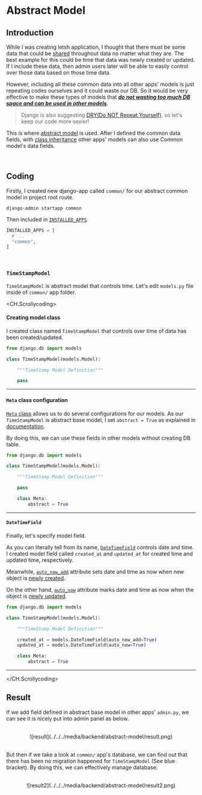 # Abstract Model

## Introduction

While I was creating letsh application, I thought that there must be some data that could be <ins>shared</ins> throughout data no matter what they are.
The best example for this could be time that data was newly created or updated.
If I include these data, then admin users later will be able to easily control over those data based on those time data.

However, including all these common data into all other apps' models is just repeating codes ourselves and it could waste our DB.
So it would be very effective to make these types of models that <ins>**_do not wasting too much DB space and can be used in other models_**</ins>.

> Django is also suggesting [DRY(Do NOT Repeat Yourself)](https://docs.djangoproject.com/en/4.1/misc/design-philosophies/#don-t-repeat-yourself-dry), so let's keep our code more sexier!

This is where [abstract model](https://docs.djangoproject.com/en/4.1/topics/db/models/#abstract-base-classes) is used.
After I defined the common data fields, with [class inheritance](https://docs.python.org/3/tutorial/classes.html#inheritance)
other apps' models can also use Common model's data fields.

<br />

## Coding

Firstly, I created new django-app called `common/` for our abstract common model in project root route.

```
django-admin startapp common
```

Then included in [`INSTALLED_APPS`](https://docs.djangoproject.com/en/4.1/ref/settings/#installed-apps).

```python config/settings.py
INSTALLED_APPS = [
  # ...
  "common",
]
```

<br />

### `TimeStampModel`

`TimeStampModel` is abstract model that controls time.
Let's edit `models.py` file inside of `common/` app folder.

<CH.Scrollycoding>

#### Creating model class

I created class named `TimeStampModel` that controls over time of data has been created/updated.

```python focus=3:7
from django.db import models

class TimeStampModel(models.Model):

    """TimeStamp Model Definition"""

    pass
```

---

#### `Meta` class configuration

[`Meta` class](https://docs.djangoproject.com/en/4.1/topics/db/models/#meta-options) allows us to do several configurations for our models.
As our `TimeStampModel` is abstract base model, I set `abstract = True` as explained in [documentation](https://docs.djangoproject.com/en/4.1/topics/db/models/#abstract-base-classes).

By doing this, we can use these fields in other models without creating DB table.

```python focus=9:10
from django.db import models

class TimeStampModel(models.Model):

    """TimeStamp Model Definition"""

    pass

    class Meta:
        abstract = True
```

---

#### `DateTimeField`

Finally, let's specify model field.

As you can literally tell from its name, [`DateTimeField`](https://docs.djangoproject.com/en/4.1/ref/models/fields/#django.db.models.DateTimeField)
controls date and time.
I created model field called `created_at` and `updated_at` for created time and updated time, respectively.

Meanwhile, [`auto_now_add`](https://docs.djangoproject.com/en/4.1/ref/models/fields/#django.db.models.DateField.auto_now_add) attribute sets date and time as now
when new object is <ins>newly created</ins>.

On the other hand, [`auto_now`](https://docs.djangoproject.com/en/4.1/ref/models/fields/#django.db.models.DateField.auto_now) attribute marks date and time as now
when the object is <ins>newly updated</ins>.

```python focus=7:8
from django.db import models

class TimeStampModel(models.Model):

    """TimeStamp Model Definition"""

    created_at = models.DateTimeField(auto_now_add=True)
    updated_at = models.DateTimeField(auto_now=True)

    class Meta:
        abstract = True
```

---

</CH.Scrollycoding>

## Result

If we add field defined in abstract base model in other apps' `admin.py`,
we can see it is nicely put into admin panel as below.

<br />

<center>![result](../../../media/backend/abstract-model/result.png)</center>

<br />

But then if we take a look at `common/` app's database, we can find out that there has been no migration happened for `TimeStampModel` (See blue bracket).
By doing this, we can effectively manage database.

<br />

<center>![result2](../../../media/backend/abstract-model/result2.png)</center>
